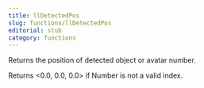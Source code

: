 ```yaml
---
title: llDetectedPos
slug: functions/llDetectedPos
editorial: stub
category: functions
---
```


<LSLFunction name="llDetectedPos"/>

Returns the position of detected object or avatar number.

Returns &lt;0.0, 0.0, 0.0&gt; if Number is not a valid index.
